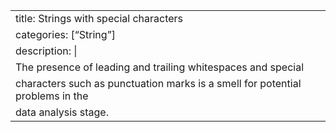 ---
title: Strings with special characters
categories: ["String"]
description: |
  The presence of leading and trailing whitespaces and special
  characters such as punctuation marks is a smell for potential problems in the
  data analysis stage.
---